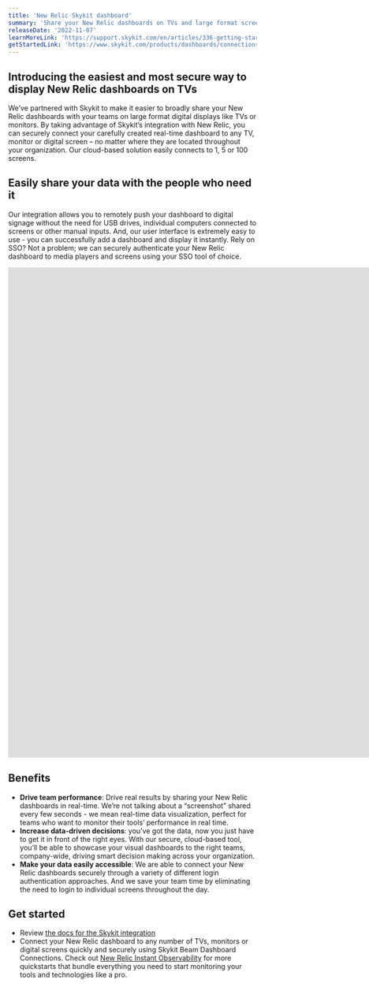 ```yaml
---
title: 'New Relic Skykit dashboard' 
summary: 'Share your New Relic dashboards on TVs and large format screens with Skykit' 
releaseDate: '2022-11-07' 
learnMoreLink: 'https://support.skykit.com/en/articles/336-getting-started-with-skykit-beam-and-new-relic-dashboards' 
getStartedLink: 'https://www.skykit.com/products/dashboards/connections/new-relic/'
---
```


## Introducing the easiest and most secure way to display New Relic dashboards on TVs

We’ve partnered with Skykit to make it easier to broadly share your New Relic dashboards with your teams on large format digital displays like TVs or monitors. By taking advantage of Skykit’s integration with New Relic, you can securely connect your carefully created real-time dashboard to any TV, monitor or digital screen – no matter where they are located throughout your organization. Our cloud-based solution easily connects to 1, 5 or 100 screens.

## Easily share your data with the people who need it

Our integration allows you to remotely push your dashboard to digital signage without the need for USB drives, individual computers connected to screens or other manual inputs. And, our user interface is extremely easy to use - you can successfully add a dashboard and display it instantly. Rely on SSO? Not a problem; we can securely authenticate your New Relic dashboard to media players and screens using your SSO tool of choice.

<iframe width="2293" height="995" src="https://www.youtube.com/embed/jlMAzTnDK00" title="Digital Signage Dashboard Connections​ | Skykit" frameborder="0" allow="accelerometer; autoplay; clipboard-write; encrypted-media; gyroscope; picture-in-picture" allowfullscreen></iframe>

## Benefits

* **Drive team performance**: Drive real results by sharing your New Relic dashboards in real-time. We’re not talking about a “screenshot” shared every few seconds - we mean real-time data visualization, perfect for teams who want to monitor their tools’ performance in real time. 
* **Increase data-driven decisions**: you’ve got the data, now you just have to get it in front of the right eyes. With our secure, cloud-based tool, you’ll be able to showcase your visual dashboards to the right teams, company-wide,  driving smart decision making across your organization. 
* **Make your data easily accessible**:  We are able to connect your New Relic dashboards securely through a variety of different login authentication approaches. And we save your team time by eliminating the need to login to individual screens throughout the day. 

## Get started

* Review [the docs for the Skykit integration]() 
* Connect your New Relic dashboard to any number of TVs, monitors or digital screens quickly and securely using Skykit Beam Dashboard Connections. Check out [New Relic Instant Observability](https://newrelic.com/instant-observability) for more quickstarts that bundle everything you need to start monitoring your tools and technologies like a pro. 

